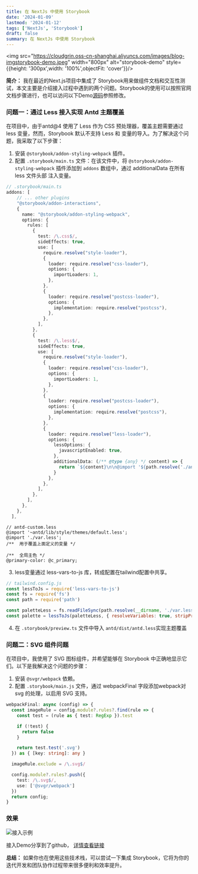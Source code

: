 ```yaml
---
title: 在 NextJs 中使用 Storybook
date: '2024-01-09'
lastmod: '2024-01-12'
tags: ['NextJs', 'Storybook']
draft: false
summary: 在 NextJs 中使用 Storybook
---
```



<img src="https://cloudgrin.oss-cn-shanghai.aliyuncs.com/images/blog-imgstorybook-demo.jpeg" width="800px" alt="storybook-demo" style={{height: '300px',width: '100%',objectFit: 'cover'}}/>

**简介：**
我在最近的Next.js项目中集成了 Storybook用来做组件文档和交互性测试，本文主要是介绍接入过程中遇到的两个问题。Storybook的使用可以按照官网文档步骤进行，也可以访问以下Demo[源码](https://github.com/cloudGrin/storybook-nextjs-demo)参照修改。

### 问题一：通过 Less 接入实现 Antd 主题覆盖
在项目中，由于antd@4 使用了 Less 作为 CSS 预处理器，覆盖主题需要通过 less 变量，然而，Storybook 默认不支持 Less 和 变量的导入。为了解决这个问题，我采取了以下步骤：

1. 安装 `@storybook/addon-styling-webpack` 插件。
2. 配置 `.storybook/main.ts` 文件：在该文件中，将 `@storybook/addon-styling-webpack` 插件添加到 `addons` 数组中，通过 additionalData 在所有 less 文件头部 注入变量。

```typescript
// .storybook/main.ts
addons: [
    // ... other plugins
    "@storybook/addon-interactions",
    {
      name: "@storybook/addon-styling-webpack",
      options: {
        rules: [
          {
            test: /\.css$/,
            sideEffects: true,
            use: [
              require.resolve("style-loader"),
              {
                loader: require.resolve("css-loader"),
                options: {
                  importLoaders: 1,
                },
              },
              {
                loader: require.resolve("postcss-loader"),
                options: {
                  implementation: require.resolve("postcss"),
                },
              },
            ],
          },
          {
            test: /\.less$/,
            sideEffects: true,
            use: [
              require.resolve("style-loader"),
              {
                loader: require.resolve("css-loader"),
                options: {
                  importLoaders: 1,
                },
              },
              {
                loader: require.resolve("postcss-loader"),
                options: {
                  implementation: require.resolve("postcss"),
                },
              },
              {
                loader: require.resolve("less-loader"),
                options: {
                  lessOptions: {
                    javascriptEnabled: true,
                  },
                  additionalData: (/** @type {any} */ content) => {
                    return `${content}\n\n@import '${path.resolve('./antd-custom.less')}';`
                  }
                },
              },
            ],
          },
        ],
      },
    },
  ],
```

```less
// antd-custom.less
@import '~antd/lib/style/themes/default.less';
@import './var.less';
/**  用于覆盖上面定义的变量 */

/**  全局主色 */
@primary-color: @c_primary;

```
3. less变量通过 less-vars-to-js 库，转成配置在tailwind配置中共享。
```javascript
// tailwind.config.js
const lessToJs = require('less-vars-to-js')
const fs = require('fs')
const path = require('path')

const paletteLess = fs.readFileSync(path.resolve(__dirname, './var.less'), 'utf8')
const palette = lessToJs(paletteLess, { resolveVariables: true, stripPrefix: true })
```

4. 在 `.storybook/preview.ts` 文件中导入 `antd/dist/antd.less`实现主题覆盖

### 问题二：SVG 组件问题
在项目中，我使用了 SVG 图标组件，并希望能够在 Storybook 中正确地显示它们。以下是我解决这个问题的步骤：

1. 安装 `@svgr/webpack` 依赖。
2. 配置 `.storybook/main.js` 文件，通过 webpackFinal 字段添加webpack对 svg 的处理，以启用 SVG 支持。

```typescript
webpackFinal: async (config) => {
  const imageRule = config.module?.rules?.find(rule => {
    const test = (rule as { test: RegExp }).test

    if (!test) {
      return false
    }

    return test.test('.svg')
  }) as { [key: string]: any }

  imageRule.exclude = /\.svg$/

  config.module?.rules?.push({
    test: /\.svg$/,
    use: ['@svgr/webpack']
  })
  return config;
}
```

### 效果

![接入示例](https://cloudgrin.oss-cn-shanghai.aliyuncs.com/images/blog-imgstorybook-demo.gif)

接入Demo分享到了github， [详情查看链接](https://github.com/cloudGrin/storybook-nextjs-demo)

**总结：**
如果你也在使用这些技术栈，可以尝试一下集成 Storybook，它将为你的迭代开发和团队协作过程带来很多便利和效率提升。